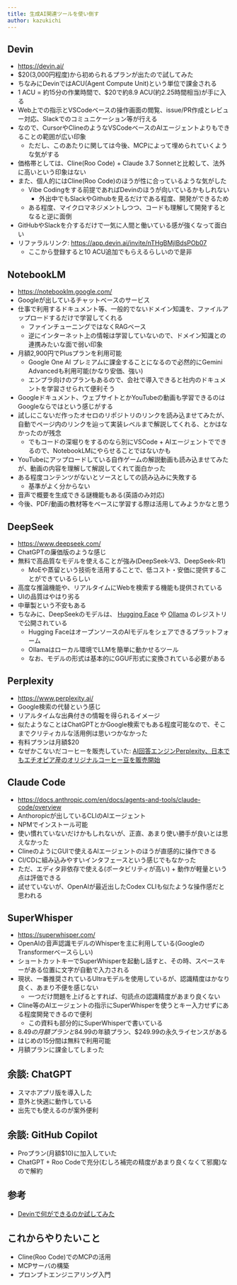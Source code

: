 ```yaml
---
title: 生成AI関連ツールを使い倒す
author: kazukichi
---
```


<Author frontmatter={frontmatter} />

## Devin

- https://devin.ai/
- $20(3,000円程度)から初められるプランが出たので試してみた
- ちなみにDevinではACU(Agent Compute Unit)という単位で課金される
- 1 ACU = 約15分の作業時間で、$20で約8.9 ACU(約2.25時間相当)が手に入る
- Web上での指示とVSCodeベースの操作画面の閲覧、issue/PR作成とレビュー対応、Slackでのコミュニケーション等が行える
- なので、CursorやClineのようなVSCodeベースのAIエージェントよりもできることの範囲が広い印象
    - ただし、このあたりに関しては今後、MCPによって埋められていくような気がする
- 価格帯としては、Cline(Roo Code) + Claude 3.7 Sonnetと比較して、法外に高いという印象はない
- また、個人的にはCline(Roo Code)のほうが性に合っているような気がした
    - Vibe Codingをする前提であればDevinのほうが向いているかもしれない
        - 外出中でもSlackやGithubを見るだけである程度、開発ができるため
    - ある程度、マイクロマネジメントしつつ、コードも理解して開発するとなると逆に面倒
- GitHubやSlackを介するだけで一気に人間と働いている感が強くなって面白い
- リファラルリンク: https://app.devin.ai/invite/nTHgBMjlBdsPOb07
    - ここから登録すると10 ACU追加でもらえるらしいので是非

## NotebookLM

- https://notebooklm.google.com/
- Googleが出しているチャットベースのサービス
- 仕事で利用するドキュメント等、一般的でないドメイン知識を、ファイルアップロードするだけで学習してくれる
    - ファインチューニングではなくRAGベース
    - 逆にインターネット上の情報は学習していないので、ドメイン知識との連携みたいな面で弱い印象
- 月額2,900円でPlusプランを利用可能
    - Google One AI プレミアムに課金することになるので必然的にGemini Advancedも利用可能(かなり安価、強い)
    - エンプラ向けのプランもあるので、会社で導入できると社内のドキュメントを学習させられて便利そう
- Googleドキュメント、ウェブサイトとかYouTubeの動画も学習できるのはGoogleならではという感じがする
- 試しにこないだ作ったオセロのリポジトリのリンクを読み込ませてみたが、自動でページ内のリンクを辿って実装レベルまで解説してくれる、とかはなかったのが残念
    - でもコードの深堀りをするのなら別にVSCode + AIエージェントでできるので、NotebookLMにやらせることではないかも
- YouTubeにアップロードしている自作ゲームの解説動画も読み込ませてみたが、動画の内容を理解して解説してくれて面白かった
- ある程度コンテンツがないとソースとしての読み込みに失敗する
    - 基準がよく分からない
- 音声で概要を生成できる謎機能もある(英語のみ対応)
- 今後、PDF/動画の教材等をベースに学習する際は活用してみようかなと思う

## DeepSeek

- https://www.deepseek.com/
- ChatGPTの廉価版のような感じ
- 無料で高品質なモデルを使えることが強み(DeepSeek-V3、DeepSeek-R1)
    - MoEや蒸留という技術を活用することで、低コスト・安価に提供することができているらしい
- 高度な推論機能や、リアルタイムにWebを検索する機能も提供されている
- UIの品質はやはり劣る
- 中華製という不安もある
- ちなみに、DeepSeekのモデルは、 [Hugging Face](https://huggingface.co/) や [Ollama](https://ollama.com/) のレジストリで公開されている
    - Hugging FaceはオープンソースのAIモデルをシェアできるプラットフォーム
    - Ollamaはローカル環境でLLMを簡単に動かせるツール
    - なお、モデルの形式は基本的にGGUF形式に変換されている必要がある

## Perplexity

- https://www.perplexity.ai/
- Google検索の代替という感じ
- リアルタイムな出典付きの情報を得られるイメージ
- 似たようなことはChatGPTとかGoogle検索でもある程度可能なので、そこまでクリティカルな活用例は思いつかなかった
- 有料プランは月額$20
- なぜかこないだコーヒーを販売していた: [AI回答エンジンPerplexity、日本でもエチオピア産のオリジナルコーヒー豆を販売開始](https://prtimes.jp/main/html/rd/p/000000004.000157647.html)

## Claude Code

- https://docs.anthropic.com/en/docs/agents-and-tools/claude-code/overview
- Anthoropicが出しているCLIのAIエージェント
- NPMでインストール可能
- 使い慣れていないだけかもしれないが、正直、あまり使い勝手が良いとは思えなかった
- ClineのようにGUIで使えるAIエージェントのほうが直感的に操作できる
- CI/CDに組み込みやすいインタフェースという感じでもなかった
- ただ、エディタ非依存で使える(ポータビリティが高い) + 動作が軽量という点は評価できる
- 試せていないが、OpenAIが最近出したCodex CLIも似たような操作感だと思われる

## SuperWhisper

- https://superwhisper.com/
- OpenAIの音声認識モデルのWhisperを主に利用している(GoogleのTransformerベースらしい)
- ショートカットキーでSuperWhisperを起動し話すと、その時、スペースキーがある位置に文字が自動で入力される
- 現状、一番推奨されているUltraモデルを使用しているが、認識精度はかなり良く、あまり不便を感じない
    - 一つだけ問題を上げるとすれば、句読点の認識精度があまり良くない
- Cline等のAIエージェントの指示にSuperWhisperを使うとキー入力せずにある程度開発できるので便利
    - この資料も部分的にSuperWhisperで書いている
- $8.49の月額プランと$84.99の年額プラン、$249.99の永久ライセンスがある
- はじめの15分間は無料で利用可能
- 月額プランに課金してしまった

## 余談: ChatGPT

- スマホアプリ版を導入した
- 意外と快適に動作している
- 出先でも使えるのが案外便利

## 余談: GitHub Copilot

- Proプラン(月額$10)に加入していた
- ChatGPT + Roo Codeで充分(むしろ補完の精度があまり良くなくて邪魔)なので解約

## 参考

- [Devinで何ができるのか試してみた](https://note.com/nike_cha_n/n/ndf0cc238bc76)

## これからやりたいこと

- Cline(Roo Code)でのMCPの活用
- MCPサーバの構築
- プロンプトエンジニアリング入門
